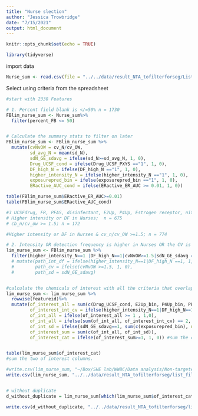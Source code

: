 ```yaml
---
title: "Nurse slection"
author: "Jessica Trowbridge"
date: "7/15/2021"
output: html_document
---
```


```r
knitr::opts_chunk$set(echo = TRUE)
```


```r
library(tidyverse)
```

import data
```r
Nurse_sum <- read.csv(file = "../../data/result_NTA_tofilterforseg/List_matched_no_filter_neg_FB_07.21.csv")
```

Select using criteria from the spreadsheet

```r

#start with 2338 Features

# 1. Percent field blank is </=50% n = 1730
FBlim_nurse_sum <- Nurse_sum%>%
  filter(percent_FB <= 50)


# Calculate the summary stats to filter on later
FBlim_nurse_sum <- FBlim_nurse_sum %>%
  mutate(cvNvOW = cv_N/cv_OW, 
         sd_avg_N = mean(sd_N), 
         sdN_GE_sdavg = ifelse(sd_N>=sd_avg_N, 1, 0), 
         Drug_UCSF_cond = ifelse(Drug_UCSF_PXYS =="1", 1, 0), 
         DF_high_N = ifelse(DF_high_N =="1", 1, 0),
         higher_intensity_N = ifelse(higher_intensity_N =="1", 1, 0),
         exposurepred_bin = ifelse(exposurepred_bin =="1", 1, 0),
         ERactive_AUC_cond = ifelse(ERactive_ER_AUC >= 0.01, 1, 0)) 

table(FBlim_nurse_sum$ERactive_ER_AUC>=0.01)
table(FBlim_nurse_sum$ERactive_AUC_cond)

#3 UCSFdrug, FR, PFAS, disinfectant, E2Up, P4Up, Estrogen receptor, nitroPAH, Pellizzari, Phthalate, MC or MGD 
# Higher intensity or DF in Nurses;  n = 675
# cb_n/cv_ow >= 1.5; n = 172

#Higher intensity or DF in Nurses & cv_n/cv_OW >=1.5; n = 774

# 2. Intensity OR detection frequency is higher in Nurses OR the CV is greater in Nurses than OW OR sd in nurses is greater than average SD in nurses. 
lim_nurse_sum <- FBlim_nurse_sum %>%
  filter(higher_intensity_N==1 |DF_high_N==1|cvNvOW>=1.5|sdN_GE_sdavg == 1)
  # mutate(path_int_df = ifelse(higher_intensity_N==1|DF_high_N ==1, 1, 0), 
  #        path_cv = ifelse(cvNvOW >=1.5, 1, 0), 
  #        path_sd = sdN_GE_sdavg)


#calculate the chemicals of interest with all the criteria that overlap between intensity, DF, CV and SD difference. Then find chemicals of itnerest with ER active, and exposure pred for each group. 
lim_nurse_sum <- lim_nurse_sum %>%
  rowwise(featureid)%>%
  mutate(of_interest_all = sum(c(Drug_UCSF_cond, E2Up_bin, P4Up_bin, PFAS, FRs, Disinfectant, nitroPAH_bin, pellizzari_bin, phthalate, MC, MGDev, ERactive_AUC_cond), na.rm = TRUE), 
         of_interest_int_cv = ifelse(higher_intensity_N==1|DF_high_N==1|cvNvOW>=1.5, sum(c(ERactive_AUC_cond), na.rm = TRUE),0), #if intensity or DF or CV is greater in Nurses than OW. 
         of_int_all = ifelse(of_interest_all >= 1 , 1,0),
         of_int_all = ifelse(sum(of_int_all, of_interest_int_cv) == 2, 1, 0),
         of_int_sd = ifelse(sdN_GE_sdavg==1, sum(c(exposurepred_bin), na.rm = TRUE), 0), #if the SD in nurses is higher than average
         of_interest_sum = sum(c(of_int_all, of_int_sd)), 
         of_interest_cat = ifelse(of_interest_sum>=1, 1, 0)) #sum the columns of interest to combine


table(lim_nurse_sum$of_interest_cat)
#sum the two of interest columns. 

#write.csv(lim_nurse_sum, "~/Box/SHE lab/WWBC/Data analysis/Non-targeted analysis/2021Fragmentation list/20210721List_matche_filtered_for_Frag_Nurse_NEG.csv")
write.csv(lim_nurse_sum, "../../data/result_NTA_tofilterforseg/list_filtered_jessica.csv")


# without duplicate
d_without_duplicate = lim_nurse_sum[which(lim_nurse_sum$of_interest_cat == 1),]

write.csv(d_without_duplicate, "../../data/result_NTA_tofilterforseg/list_filtered_jessica_dup.csv")


```


